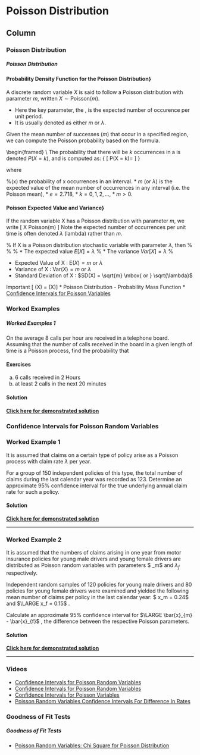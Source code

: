 Poisson Distribution {data-navmenu="Discrete Distributions"}
=====================================

Column {.tabset}
-------------------------------------------------


### Poisson Distribution

<h5> Poisson Distribution</h5>


#### Probability Density Function for the Poisson Distribution}
A discrete random variable $X$ is said to follow a Poisson distribution with parameter $m$, written $X \sim \mbox{Poisson}(m)$.




* Here the key parameter, the \textbf{Poisson Mean}, is the expected number of occurence per unit period. 
* It is usually denoted as either $m$ or $\lambda$.


\noindent Given the mean number of successes ($m$) that occur in a specified region, we can compute the Poisson probability based on the \textit{probability density function} formula.



\begin{framed}
\noindent \textbf{Poisson Formula}\\
The probability that there will be $k$ occurrences in a \textbf{unit time period} is denoted $P(X=k)$, and is computed as:
{
\large
\[ P(X = k)=\frac{m^k e^{-m}}{k!} \]
}

\noindent where




 
%\itemf(x) the probability of x occurrences in an interval. 
* $m$ (or $\lambda$) is the expected value of the mean number of occurrences in any interval (i.e. the Poisson mean),
* $e=2.718$,
* $k = 0, 1, 2, \ldots$,
* $m > 0$.



#### Poisson Expected Value and Variance}


If the random variable X has a Poisson distribution with parameter $m$, we write
\[ X \sim Poisson(m) \]
Note the expected number of occurrences per unit time is often denoted $\lambda$ (lambda) rather than $m$.

% If X is a Poisson distribution stochastic variable with parameter $\lambda$, then
% 
% 
% * The expected value $E[X]=\lambda$
% * The variance $Var[X]=\lambda$
% 





* Expected Value of X : $\mbox{E}(X)=  m \mbox{ or } \lambda$
* Variance of X : $\mbox{Var}(X) = m \mbox{ or } \lambda$
* Standard Deviation of X : $SD(X) = \sqrt{m} \mbox{ or } \sqrt{\lambda}$


\noindent Important 
\[ \mbox{E}(X) = \mbox{Var}(X)\]
* Poisson Distribution - Probability Mass Function
* <a href= "https://www.youtube.com/watch?v=nc4vErCoo0w">Confidence Intervals for Poisson Variables </a>


### Worked Examples

<h5>Worked Examples 1 </h5>

On the average 8 calls per hour are received in a telephone board. Assuming that the
number of calls received in the board in a given length of time is a Poisson process, find
the probability that


<h4>Exercises</h4>

a. 6 calls received in 2 Hours 
b. at least 2 calls in the next 20 minutes

<h4> Solution</h4>

<strong><a href="https://youtu.be/88xt7Bb5jJc">Click here for demonstrated solution</a></strong>


### Confidence Intervals for Poisson Random Variables

<h3> Worked Example 1</h3>

It is assumed that claims on a certain type of policy arise as a Poisson process with
claim rate $\lambda$ per year.


For a group of 150 independent policies of this type, the total number of claims during
the last calendar year was recorded as 123.
Determine an approximate 95\% confidence interval for the true underlying annual
claim rate for such a policy.

<h4> Solution</h4>

<strong><a href = "https://youtu.be/5r8JMrKSFrU/">Click here for demonstrated solution</a></strong>

---------------------------------------------

<h3> Worked Example 2</h3>

It is assumed that the numbers of claims arising in one year from motor insurance
policies for young male drivers and young female drivers are distributed as Poisson
random variables with parameters $ \lambda_m$ and $\lambda_f$ respectively.

Independent random samples of 120 policies for young male drivers and 80 policies
for young female drivers were examined and yielded the following mean number of
claims per policy in the last calendar year: $ x_m = 0.24$ and $\LARGE x_f = 0.15$ .

Calculate an approximate 95% confidence interval for $\LARGE \bar{x}_{m} - \bar{x}_{f}$ , the difference between
the respective Poisson parameters.

<h4> Solution</h4>

<strong><a href="https://youtu.be/mRQgWDoHCXg">Click here for demonstrated solution</a></strong>

--------------------

<h3> Videos </h3>

* <a href = "https://youtu.be/5r8JMrKSFrU/"> Confidence Intervals for Poisson Random Variables </a>
* <a href = "https://youtu.be/3Y3pJaLcXdc/"> Confidence Intervals for Poisson Random Variables </a>
* <a href = "https://youtu.be/nc4vErCoo0w/"> Confidence Intervals for Poisson Variables</a>
* <a href = "https://youtu.be/N291An2ui18/"> Poisson Random Variables Confidence Intervals For Difference In Rates </a>



### Goodness of Fit Tests

<h5> Goodness of Fit Tests</h5>

* <a href = "https://youtu.be/ABcBPTef_vE/">Poisson Random Variables: Chi Square for Poisson Distribution</a>





